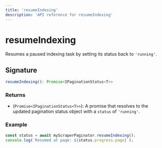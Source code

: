 ```yaml
---
title: 'resumeIndexing'
description: 'API reference for resumeIndexing'
---
```


# resumeIndexing

Resumes a paused indexing task by setting its status back to `'running'`.

## Signature

```typescript
resumeIndexing(): Promise<IPaginationStatus<T>>
```

### Returns

- (`Promise<IPaginationStatus<T>>`): A promise that resolves to the updated pagination status object with a `status` of `'running'`.

### Example

```typescript
const status = await myScraperPaginator.resumeIndexing();
console.log(`Resumed at page: ${status.progress.page}`);
```
